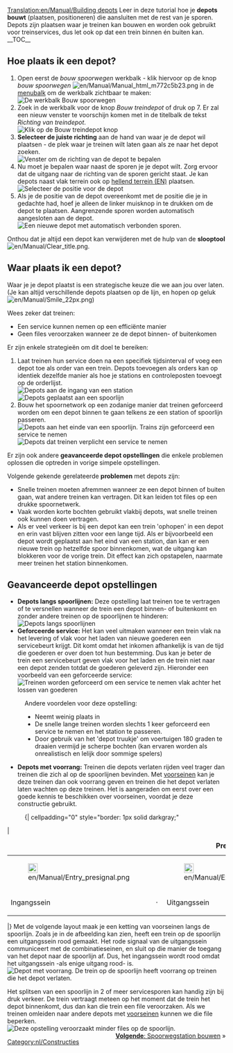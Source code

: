 [[Translation:en/Manual/Building depots]]
{{nl/Manual/Tutorial/Tutorial}}{{en/Note|Dit artikel beschrijft alleen spoorwegdepots. Er zijn ook [[nl/Depot|depots]] voor andere transportmiddelen.}}
Leer in deze tutorial hoe je '''depots bouwt''' (plaatsen, positioneren) die aansluiten met de rest van je sporen.
Depots zijn plaatsen waar je treinen kan bouwen en worden ook gebruikt voor treinservices, dus let ook op dat een trein binnen én buiten kan.
__TOC__
== Hoe plaats ik een depot? ==
#Open eerst de ''bouw spoorwegen'' werkbalk - klik hiervoor op de knop ''bouw spoorwegen'' [[File:en/Manual/Manual html m772c5b23.png]] in de [[nl/Manual/Spelinterface#de-menubalk|menubalk]] om de werkbalk zichtbaar te maken:<br/>[[File:nl/Manual/Bouw spoorwegen.png|none|frame|De werkbalk ''Bouw spoorwegen'']]
#Zoek in de werkbalk voor de knop ''Bouw treindepot'' of druk op 7. Er zal een nieuw venster te voorschijn komen met in de titelbalk de tekst ''Richting van treindepot''.<br/>[[File:en/Manual/New depot.png|none|frame|Klik op de ''Bouw treindepot knop'']]
# '''Selecteer de juiste richting''' aan de hand van waar je de depot wil plaatsen - de plek waar je treinen wilt laten gaan als ze naar het depot zoeken.<br/>[[File:en/Manual/Depot direction.png|none|frame|Venster om de richting van de depot te bepalen]]
#Nu moet je bepalen waar naast de sporen je je depot wilt. Zorg ervoor dat de uitgang naar de richting van de sporen gericht staat. Je kan depots naast vlak terrein ook op [[en/Archive/Manual/Settings/Build on slopes|hellend terrein (EN)]] plaatsen.<br/>[[File:en/Manual/Depot position.png|none|frame|Selecteer de positie voor de depot]]
#Als je de positie van de depot overeenkomt met de positie die je in gedachte had, hoef je alleen de linker muisknop in te drukken om de depot te plaatsen. Aangrenzende sporen worden automatisch aangesloten aan de depot.<br/>[[File:en/Manual/New depot placed.png|none|frame|Een nieuwe depot met automatisch verbonden sporen]].

Onthou dat je altijd een depot kan verwijderen met de hulp van de '''slooptool''' [[File:en/Manual/Clear title.png]].

== Waar plaats ik een depot? ==
Waar je je depot plaatst is een strategische keuze die we aan jou over laten. (Je kan altijd verschillende depots plaatsen op de lijn, en hopen op geluk [[File:en/Manual/Smile 22px.png]])

Wees zeker dat treinen:
* Een service kunnen nemen op een efficiënte manier
* Geen files veroorzaken wanneer ze de depot binnen- of buitenkomen

Er zijn enkele strategieën om dit doel te bereiken:
#Laat treinen hun service doen na een specifiek tijdsinterval of voeg een depot toe als order van een trein. Depots toevoegen als orders kan op identiek dezelfde manier als hoe je stations en controleposten toevoegt op de orderlijst.<br />[[File:en/Manual/Depot at station entrance.png|none|frame|Depots aan de ingang van een station]][[File:en/Manual/Depots-basic.png|none|frame|Depots geplaatst aan een spoorlijn]]
#Bouw het spoornetwork op een zodanige manier dat treinen geforceerd worden om een depot binnen te gaan telkens ze een station of spoorlijn passeren.<br/>[[File:en/Manual/Depot end of station.png|none|frame|Depots aan het einde van een spoorlijn. Trains zijn geforceerd een service te nemen]][[File:en/Manual/Depots-forced.png|none|frame|Depots dat treinen verplicht een service te nemen]]

Er zijn ook andere '''geavanceerde depot opstellingen''' die enkele problemen oplossen die optreden in vorige simpele opstellingen.

Volgende gekende gerelateerde '''problemen''' met depots zijn:
* Snelle treinen moeten afremmen wanneer ze een depot binnen of buiten gaan, wat andere treinen kan vertragen. Dit kan leiden tot files op een drukke spoornetwerk.
* Vaak worden korte bochten gebruikt vlakbij depots, wat snelle treinen ook kunnen doen vertragen.
* Als er veel verkeer is bij een depot kan een trein 'ophopen' in een depot en erin vast blijven zitten voor een lange tijd. Als er bijvoorbeeld een depot wordt geplaatst aan het eind van een station, dan kan er een nieuwe trein op hetzelfde spoor binnenkomen, wat de uitgang kan blokkeren voor de vorige trein. Dit effect kan zich opstapelen, naarmate meer treinen het station binnenkomen.

== Geavanceerde depot opstellingen ==
*'''Depots langs spoorlijnen:''' Deze opstelling laat treinen toe te vertragen of te versnellen wanneer de trein een depot binnen- of buitenkomt en zonder andere treinen op de spoorlijnen te hinderen: <br/>[[File:en/Depot on tracks.png|none|frame|Depots langs spoorlijnen]]
*'''Geforceerde service:''' Het kan veel uitmaken wanneer een trein vlak na het levering of vlak voor het laden van nieuwe goederen een servicebeurt krijgt. Dit komt omdat het inkomen afhankelijk is van de tijd die goederen er over doen tot hun bestemming. Dus kan je beter de trein een servicebeurt geven vlak voor het laden en de trein niet naar een depot zenden totdat de goederen geleverd zijn. Hieronder een voorbeeld van een geforceerde service: <br />[[File:en/Manual/Unload-then-service.png|none|frame|Treinen worden geforceerd om een service te nemen vlak achter het lossen van goederen]]
:Andere voordelen voor deze opstelling:
:* Neemt weinig plaats in
:* De snelle lange treinen worden slechts 1 keer geforceerd een service te nemen en het station te passeren.
:* Door gebruik van het 'depot truukje' om voertuigen 180 graden te draaien vermijd je scherpe bochten (kan ervaren worden als onrealistisch en lelijk door sommige spelers)

*'''Depots met voorrang:''' Treinen die depots verlaten rijden veel trager dan treinen die zich al op de spoorlijnen bevinden. Met [[nl/Manual/Seinen#voorseinen|voorseinen]] kan je deze treinen dan ook voorrang geven en treinen die het depot verlaten laten wachten op deze treinen. Het is aangeraden om eerst over een goede kennis te beschikken over voorseinen, voordat je deze constructie gebruikt.
:{| cellpadding="0" style="border: 1px solid darkgray;"
|
{| cellpadding="0" cellspacing="0" border="0" align="center"
|+'''Pre-signals'''
|- align="center"
|[[File:en/Manual/Entry presignal.png|22px]]
|
|[[File:en/Manual/Exit presignal.png|22px]]
|
|[[File:en/Manual/Combo presignal.png|22px]]
|- align="center"
|Ingangssein
|&nbsp;&middot;&nbsp;
|Uitgangssein
|&nbsp;&middot;&nbsp;
|Combinatiesein
|}
|}
Met de volgende layout maak je een ketting van voorseinen langs de spoorlijn. Zoals je in de afbeelding kan zien, heeft een trein op de spoorlijn een uitgangssein rood gemaakt. Het rode signaal van de uitgangssein communiceert met de combinatieseinen, en sluit op die manier de toegang van het depot naar de spoorlijn af. Dus, het ingangssein wordt rood omdat het uitgangssein -als enige uitgang rood- is.<br />[[File:en/Manual/Right-of-way depot.png|none|frame|Depot met voorrang. De trein op de spoorlijn heeft voorrang op treinen die het depot verlaten.]]

Het splitsen van een spoorlijn in 2 of meer servicesporen kan handig zijn bij druk verkeer. De trein vertraagt meteen op het moment dat de trein het depot binnenkomt, dus dan kan die trein een file veroorzaken. Als we treinen omleiden naar andere depots met [[nl/Manual/Seinen#voorseinen|voorseinen]] kunnen we die file beperken.<br />[[File:en/Manual/Split-before-servicing.png|none|frame|Deze opstelling veroorzaakt minder files op de spoorlijn.]]
<span style="float: right">[[nl/Manual/Station bouwen|'''Volgende''': Spoorwegstation bouwen]] &raquo;</span>

[[Category:nl/Constructies]]